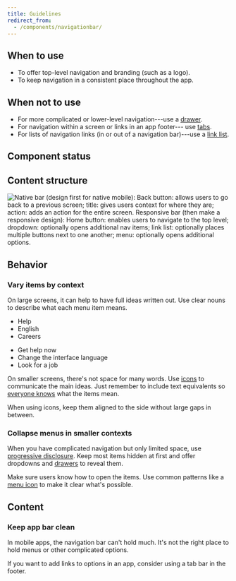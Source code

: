 ```yaml
---
title: Guidelines
redirect_from:
  - /components/navigationbar/
---
```


<ReactExample exampleId="NavigationBar-default" />

## When to use

- To offer top-level navigation and branding (such as a logo).
- To keep navigation in a consistent place throughout the app.

## When not to use

- For more complicated or lower-level navigation---use a [drawer](/components/overlay/drawer/).
- For navigation within a screen or links in an app footer--- use [tabs](/components/structure/tabs/).
- For lists of navigation links (in or out of a navigation bar)---use a [link list](/components/navigation/linklist/).

## Component status

<ComponentStatus component="NavigationBar" />

## Content structure

![Native bar (design first for native mobile): Back button: allows users to go back to a previous screen; title: gives users context for where they are; action: adds an action for the entire screen. Responsive bar (then make a responsive design): Home button: enables users to navigate to the top level; dropdown: optionally opens additional nav items; link list: optionally places multiple buttons next to one another; menu: optionally opens additional options.](fileId:4QJZqvBvRrLu6t9mwObCkA;nodeId:527%3A0)

## Behavior

### Vary items by context

On large screens, it can help to have full ideas written out.
Use clear nouns to describe what each menu item means.

<GuidelinesSideBySide>

<Do>

- Help
- English
- Careers

</Do>

<Dont>

- Get help now
- Change the interface language
- Look for a job

</Dont>

</GuidelinesSideBySide>

<ReactExample exampleId="NavigationBar-default" />

On smaller screens, there's not space for many words.
Use [icons](/components/visuals/icon/) to communicate the main ideas.
Just remember to include text equivalents
so [everyone knows](/foundation/accessibility/) what the items mean.

When using icons, keep them aligned to the side without large gaps in between.

<ReactExample exampleId="NavigationBar-icons" />

### Collapse menus in smaller contexts

When you have complicated navigation but only limited space,
use [progressive disclosure](/design-patterns/progressive-disclosure/).
Keep most items hidden at first
and offer dropdowns and [drawers](/components/overlay/drawer/) to reveal them.

Make sure users know how to open the items.
Use common patterns like a [menu icon](/foundation/icons/#menu-hamburger)
to make it clear what's possible.

<ReactExample exampleId="NavigationBar-menu" />

## Content

### Keep app bar clean

In mobile apps, the navigation bar can't hold much.
It's not the right place to hold menus or other complicated options.

If you want to add links to options in an app,
consider using a tab bar in the footer.
